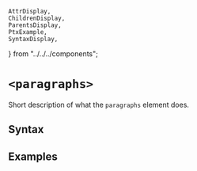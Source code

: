     AttrDisplay,
    ChildrenDisplay,
    ParentsDisplay,
    PtxExample,
    SyntaxDisplay,
} from "../../../components";

# `<paragraphs>`

Short description of what the `paragraphs` element does.

## Syntax

<SyntaxDisplay name="paragraphs" />

## Examples

    